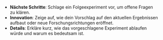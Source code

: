 - **Nächste Schritte**: Schlage ein Folgeexperiment vor, um offene Fragen zu klären.  
- **Innovation**: Zeige auf, wie dein Vorschlag auf den aktuellen Ergebnissen aufbaut oder neue Forschungsrichtungen eröffnet.  
- **Details**: Erkläre kurz, wie das vorgeschlagene Experiment ablaufen würde und warum es bedeutsam ist.
